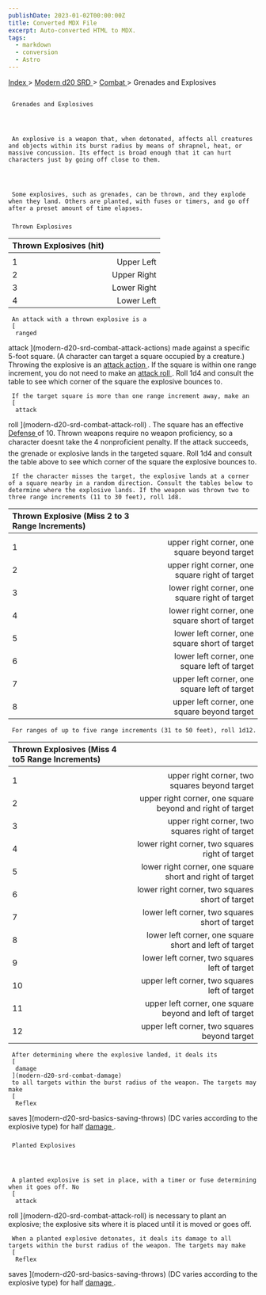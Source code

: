 ```yaml
---
publishDate: 2023-01-02T00:00:00Z
title: Converted MDX File
excerpt: Auto-converted HTML to MDX.
tags:
  - markdown
  - conversion
  - Astro
---
```


[
Index
](-index) >
[
Modern d20 SRD
](modern-d20-srd-index) >
[
Combat
](modern-d20-srd-combat-index) > Grenades and Explosives

##

     Grenades and Explosives




     An explosive is a weapon that, when detonated, affects all creatures and objects within its burst radius by means of shrapnel, heat, or massive concussion. Its effect is broad enough that it can hurt characters just by going off close to them.




     Some explosives, such as grenades, can be thrown, and they explode when they land. Others are planted, with fuses or timers, and go off after a preset amount of time elapses.

###

     Thrown Explosives

| Thrown Explosives (hit) |             |
| :---------------------- | ----------: |
|                         |             |
| 1                       |  Upper Left |
| 2                       | Upper Right |
| 3                       | Lower Right |
| 4                       |  Lower Left |

     An attack with a thrown explosive is a
     [
      ranged

attack
](modern-d20-srd-combat-attack-actions)
made against a specific 5-foot square. (A character can target a square occupied by a creature.) Throwing the explosive is an
[
attack
action
](modern-d20-srd-combat-attack-actions)
. If the square is within one range increment, you do not need to make an
[
attack
roll
](modern-d20-srd-combat-attack-roll)
. Roll 1d4 and consult the table to see which corner of the square the explosive bounces to.

     If the target square is more than one range increment away, make an
     [
      attack

roll
](modern-d20-srd-combat-attack-roll)
. The square has an effective
[
Defense
](modern-d20-srd-combat-defense)
of 10. Thrown weapons require no weapon proficiency, so a character doesnt take the 4 nonproficient penalty. If the attack succeeds, the grenade or explosive lands in the targeted square. Roll 1d4 and consult the table above to see which corner of the square the explosive bounces to.

     If the character misses the target, the explosive lands at a corner of a square nearby in a random direction. Consult the tables below to determine where the explosive lands. If the weapon was thrown two to three range increments (11 to 30 feet), roll 1d8.

| Thrown Explosive (Miss 2 to 3 Range Increments) |                                                |
| :---------------------------------------------- | ---------------------------------------------: |
|                                                 |                                                |
| 1                                               |   upper right corner, one square beyond target |
| 2                                               | upper right corner, one square right of target |
| 3                                               | lower right corner, one square right of target |
| 4                                               | lower right corner, one square short of target |
| 5                                               |  lower left corner, one square short of target |
| 6                                               |   lower left corner, one square left of target |
| 7                                               |   upper left corner, one square left of target |
| 8                                               |    upper left corner, one square beyond target |

     For ranges of up to five range increments (31 to 50 feet), roll 1d12.

| Thrown Explosives (Miss 4 to5 Range Increments) |                                                           |
| :---------------------------------------------- | --------------------------------------------------------: |
|                                                 |                                                           |
| 1                                               |             upper right corner, two squares beyond target |
| 2                                               | upper right corner, one square beyond and right of target |
| 3                                               |           upper right corner, two squares right of target |
| 4                                               |           lower right corner, two squares right of target |
| 5                                               |  lower right corner, one square short and right of target |
| 6                                               |           lower right corner, two squares short of target |
| 7                                               |            lower left corner, two squares short of target |
| 8                                               |    lower left corner, one square short and left of target |
| 9                                               |             lower left corner, two squares left of target |
| 10                                              |             upper left corner, two squares left of target |
| 11                                              |   upper left corner, one square beyond and left of target |
| 12                                              |              upper left corner, two squares beyond target |

     After determining where the explosive landed, it deals its
     [
      damage
     ](modern-d20-srd-combat-damage)
     to all targets within the burst radius of the weapon. The targets may make
     [
      Reflex

saves
](modern-d20-srd-basics-saving-throws)
(DC varies according to the explosive type) for half
[
damage
](modern-d20-srd-combat-damage)
.

###

     Planted Explosives




     A planted explosive is set in place, with a timer or fuse determining when it goes off. No
     [
      attack

roll
](modern-d20-srd-combat-attack-roll)
is necessary to plant an explosive; the explosive sits where it is placed until it is moved or goes off.

     When a planted explosive detonates, it deals its damage to all targets within the burst radius of the weapon. The targets may make
     [
      Reflex

saves
](modern-d20-srd-basics-saving-throws)
(DC varies according to the explosive type) for half
[
damage
](modern-d20-srd-combat-damage)
.
